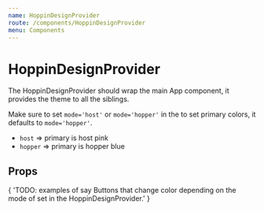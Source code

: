 ```yaml
---
name: HoppinDesignProvider
route: /components/HoppinDesignProvider
menu: Components
---
```



# HoppinDesignProvider

The HoppinDesignProvider should wrap the main App component, it provides the theme to all the siblings.

Make sure to set `mode='host'` or `mode='hopper'` in the to set primary colors, it defaults to `mode='hopper'`.

- `host` => primary is host pink
- `hopper` => primary is hopper blue

## Props

<Props of={HoppinDesignProvider} />

<Playground>
  <HoppinDesignProvider>
    <span>
      {
        'TODO: examples of say Buttons that change color depending on the mode of set in the HoppinDesignProvider.'
      }
    </span>
  </HoppinDesignProvider>
</Playground>
